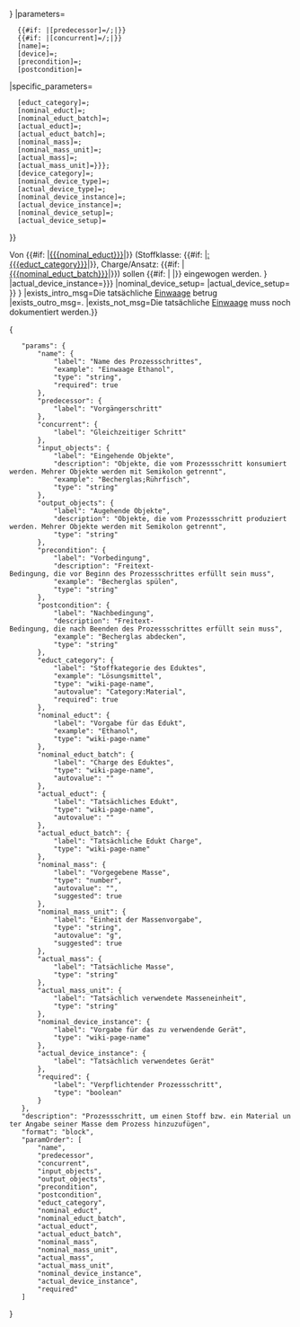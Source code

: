 <includeonly>{{LabProcess/Step
|id={{{id|}}}
|name={{{name|}}}
|required={{{required|}}}
|predecessor={{{predecessor|}}}
|concurrent={{{concurrent|}}}
|input_objects={{{input_objects|}}}
|output_objects={{{output_objects|}}}
|form=LabProcess/Steps/GravimetricDosing
|specific_template=LabProcess/Steps/GravimetricDosing/Subpage
|link_type={{{link_type|}}}
|popup={{{popup|{{{Helper/Strings/No}}}}}}
|parameters=
   {{#if: {{{predecessor|}}}|[predecessor]={{FULLPAGENAME}}/{{{predecessor}}};|}}
   {{#if: {{{concurrent|}}}|[concurrent]={{FULLPAGENAME}}/{{{concurrent}}};|}}
   [name]={{{name|}}};
   [device]={{{device|}}};
   [precondition]={{{precondition|}}};
   [postcondition]={{{postcondition|}}}
|specific_parameters=
   [educt_category]={{{educt_category|Category:Material}}};
   [nominal_educt]={{{nominal_educt|}}};
   [nominal_educt_batch]={{{nominal_educt_batch|}}};
   [actual_educt]={{{actual_educt|}}};
   [actual_educt_batch]={{{actual_educt_batch|}}};
   [nominal_mass]={{{nominal_mass|}}};
   [nominal_mass_unit]={{{nominal_mass_unit|}}};
   [actual_mass]={{{actual_mass|}}};
   [actual_mass_unit]={{{actual_mass_unit|{{{nominal_mass_unit}}}}}};
   [device_category]={{{device_category|Category:Device}}};
   [nominal_device_type]={{{nominal_device_type|}}};
   [actual_device_type]={{{actual_device_type|}}};
   [nominal_device_instance]={{{nominal_device_instance}}};
   [actual_device_instance]={{{actual_device_instance}}};
   [nominal_device_setup]={{{nominal_device_setup|}}};
   [actual_device_setup]={{{actual_device_setup|}}}
}}

<!-- BESCHREIBUNG -->
Von {{#if: {{{nominal_educt|}}}|[[{{{nominal_educt}}}]]|{{Message/NotDefined}}}} 
(Stoffklasse: {{#if: {{{educt_category|}}}|[[:{{{educt_category}}}]]|{{Message/NotDefined}}}}, Charge/Ansatz: {{#if: {{{nominal_educt_batch|}}}|[[{{{nominal_educt_batch}}}]]|{{Message/NotDefined}}}}) 
sollen
{{#if: {{{nominal_mass|}}}|{{{nominal_mass}}} {{{nominal_mass_unit}}}|{{Message/NotDefined}}}} 
eingewogen werden.
{{LabProcess/Query/DeviceParam
|intro=Als Gerät soll
|outro=verwendet werden.
|prefix=
|suffix=
|process_step_name={{{name|}}}
|device_category={{{device_category|}}}
|nominal_device_type={{{nominal_device_type|}}}
|actual_device_type={{{actual_device_type|}}}
|nominal_device_instance={{{nominal_device_instance|{{{nominal_device|}}}}}}
|actual_device_instance={{{actual_device_instance|{{{actual_device|}}}}}}
|nominal_device_setup={{{nominal_device_setup|}}}
|actual_device_setup={{{actual_device_setup|}}}
}}
{{LabProcess/Query/GenericParam
|process_step_name={{{name}}}
|parameter_name=Einwaage
|parameter_unit={{{actual_mass_unit|{{{nominal_mass_unit}}}}}}
|exists_intro_msg=Die tatsächliche [[Einwaage]] betrug
|exists_outro_msg=.
|exists_not_msg=Die tatsächliche [[Einwaage]] muss noch dokumentiert werden.}}
{{LabProcess/Query/GenericParam
|process_step_name={{{name|}}}
|parameter_name=Edukt Charge
|exists_intro_msg=Die tatsächliche verwendete [[Edukt Charge]] war
|exists_outro_msg=.
|exists_not_msg=Die tatsächliche [[Edukt Charge]] muss noch dokumentiert werden.}}

</includeonly>
<noinclude>
<templatedata>
{
	"params": {
		"name": {
			"label": "Name des Prozessschrittes",
			"example": "Einwaage Ethanol",
			"type": "string",
			"required": true
		},
		"predecessor": {
			"label": "Vorgängerschritt"
		},
		"concurrent": {
			"label": "Gleichzeitiger Schritt"
		},
		"input_objects": {
			"label": "Eingehende Objekte",
			"description": "Objekte, die vom Prozessschritt konsumiert werden. Mehrer Objekte werden mit Semikolon getrennt",
			"example": "Becherglas;Rührfisch",
			"type": "string"
		},
		"output_objects": {
			"label": "Augehende Objekte",
			"description": "Objekte, die vom Prozessschritt produziert werden. Mehrer Objekte werden mit Semikolon getrennt",
			"type": "string"
		},
		"precondition": {
			"label": "Vorbedingung",
			"description": "Freitext-Bedingung, die vor Beginn des Prozessschrittes erfüllt sein muss",
			"example": "Becherglas spülen",
			"type": "string"
		},
		"postcondition": {
			"label": "Nachbedingung",
			"description": "Freitext-Bedingung, die nach Beenden des Prozessschrittes erfüllt sein muss",
			"example": "Becherglas abdecken",
			"type": "string"
		},
		"educt_category": {
			"label": "Stoffkategorie des Eduktes",
			"example": "Lösungsmittel",
			"type": "wiki-page-name",
			"autovalue": "Category:Material",
			"required": true
		},
		"nominal_educt": {
			"label": "Vorgabe für das Edukt",
			"example": "Ethanol",
			"type": "wiki-page-name"
		},
		"nominal_educt_batch": {
			"label": "Charge des Eduktes",
			"type": "wiki-page-name",
			"autovalue": ""
		},
		"actual_educt": {
			"label": "Tatsächliches Edukt",
			"type": "wiki-page-name",
			"autovalue": ""
		},
		"actual_educt_batch": {
			"label": "Tatsächliche Edukt Charge",
			"type": "wiki-page-name"
		},
		"nominal_mass": {
			"label": "Vorgegebene Masse",
			"type": "number",
			"autovalue": "",
			"suggested": true
		},
		"nominal_mass_unit": {
			"label": "Einheit der Massenvorgabe",
			"type": "string",
			"autovalue": "g",
			"suggested": true
		},
		"actual_mass": {
			"label": "Tatsächliche Masse",
			"type": "string"
		},
		"actual_mass_unit": {
			"label": "Tatsächlich verwendete Masseneinheit",
			"type": "string"
		},
		"nominal_device_instance": {
			"label": "Vorgabe für das zu verwendende Gerät",
			"type": "wiki-page-name"
		},
		"actual_device_instance": {
			"label": "Tatsächlich verwendetes Gerät"
		},
		"required": {
			"label": "Verpflichtender Prozessschritt",
			"type": "boolean"
		}
	},
	"description": "Prozessschritt, um einen Stoff bzw. ein Material unter Angabe seiner Masse dem Prozess hinzuzufügen",
	"format": "block",
	"paramOrder": [
		"name",
		"predecessor",
		"concurrent",
		"input_objects",
		"output_objects",
		"precondition",
		"postcondition",
		"educt_category",
		"nominal_educt",
		"nominal_educt_batch",
		"actual_educt",
		"actual_educt_batch",
		"nominal_mass",
		"nominal_mass_unit",
		"actual_mass",
		"actual_mass_unit",
		"nominal_device_instance",
		"actual_device_instance",
		"required"
	]
}
</templatedata>
</noinclude>